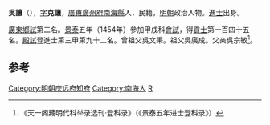'''吳讓'''（{{bd|1413年||？}}），[[表字|字]]'''克讓'''，[[廣東|廣東]][[廣州府|廣州府]][[南海縣|南海縣]]人，民籍，[[明朝|明朝]]政治人物。[[進士|進士]]出身。

[[廣東|廣東]][[鄉試|鄉試]]第二名。[[景泰|景泰]]五年（1454年）參加甲戌科[[會試|會試]]，得[[貢士|貢士]]第一百四十五名。[[殿試|殿試]]登進士第三甲第九十二名。曾祖父吳文秉。祖父吳廣成。父亲吳宗敏<ref>《天一阁藏明代科举录选刊·登科录》（《景泰五年进士登科录》）</ref>。

==参考==
{{reflist}}

{{start box}}
{{s-off}}
{{s-before|[[黃振_(明朝)|黃振]]}}
{{s-title|明朝慶遠府知府|1459年－1462年}}
{{s-after|[[周一清|周一清]]}}
{{end box}}

{{明朝人物小作品}}
{{景泰五年甲戌科殿試金榜}}
[[Category:明朝庆远府知府|Category:明朝庆远府知府]]
[[Category:南海人|Category:南海人]]
[[Category:吳姓|R]]